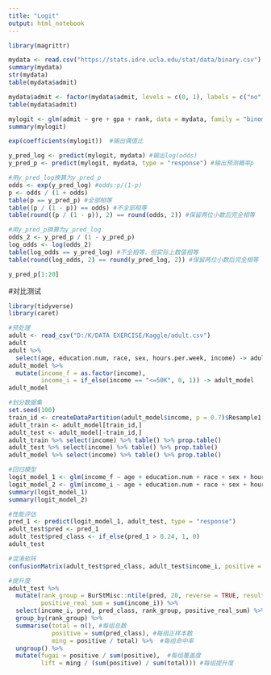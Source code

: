 ---
title: "Logit"
output: html_notebook
---

```{r}
library(magrittr)
```

```{r}
mydata <- read.csv("https://stats.idre.ucla.edu/stat/data/binary.csv")
summary(mydata)
str(mydata)
table(mydata$admit)
```

```{r}
mydata$admit <- factor(mydata$admit, levels = c(0, 1), labels = c("no", "yes"))
table(mydata$admit)
```

```{r}
mylogit <- glm(admit ~ gre + gpa + rank, data = mydata, family = "binomial")
summary(mylogit)
```

```{r}
exp(coefficients(mylogit))  #输出偶值比
```

```{r}
y_pred_log <- predict(mylogit, mydata) #输出log(odds)
y_pred_p <- predict(mylogit, mydata, type = "response") #输出预测概率p

#用y_pred_log换算为y_pred_p
odds <- exp(y_pred_log) #odds:p/(1-p)
p <- odds / (1 + odds)
table(p == y_pred_p) #全部相等
table((p / (1 - p)) == odds) #不全部相等
table(round((p / (1 - p)), 2) == round(odds, 2)) #保留两位小数后完全相等

#用y_pred_p换算为y_pred_log
odds_2 <- y_pred_p / (1 - y_pred_p)
log_odds <- log(odds_2)
table(log_odds == y_pred_log) #不全相等，但实际上数值相等
table(round(log_odds, 2) == round(y_pred_log, 2)) #保留两位小数后完全相等
```

```{r}
y_pred_p[1:20]
```

#对比测试
```{r}
library(tidyverse)
library(caret)
```

```{r}
#预处理
adult <- read_csv("D:/K/DATA EXERCISE/Kaggle/adult.csv")
adult
adult %>% 
  select(age, education.num, race, sex, hours.per.week, income) -> adult_model
adult_model %>% 
  mutate(income_f = as.factor(income),
         income_i = if_else(income == "<=50K", 0, 1)) -> adult_model
adult_model
```

```{r}
#划分数据集
set.seed(100)
train_id <- createDataPartition(adult_model$income, p = 0.7)$Resample1
adult_train <- adult_model[train_id,]
adult_test <- adult_model[-train_id,]
adult_train %>% select(income) %>% table() %>% prop.table()
adult_test %>% select(income) %>% table() %>% prop.table()
adult_model %>% select(income) %>% table() %>% prop.table()
```


```{r}
#回归模型
logit_model_1 <- glm(income_f ~ age + education.num + race + sex + hours.per.week, data = adult_train, family = "binomial")
logit_model_2 <- glm(income_i ~ age + education.num + race + sex + hours.per.week, data = adult_train, family = "binomial")
summary(logit_model_1)
summary(logit_model_2)
```

```{r}
#性能评估
pred_1 <- predict(logit_model_1, adult_test, type = "response")
adult_test$pred <- pred_1
adult_test$pred_class <- if_else(pred_1 > 0.24, 1, 0)
adult_test

#混淆矩阵
confusionMatrix(adult_test$pred_class, adult_test$income_i, positive = "1", mode = "prec_recall")

#提升度
adult_test %>% 
  mutate(rank_group = BurStMisc::ntile(pred, 20, reverse = TRUE, result = "numeric"), #20等分
         positive_real_sum = sum(income_i)) %>% 
  select(income_i, pred, pred_class, rank_group, positive_real_sum) %>% 
  group_by(rank_group) %>% 
  summarise(total = n(), #每组总数
            positive = sum(pred_class), #每组正样本数
            ming = positive / total) %>%  #每组命中率
  ungroup() %>% 
  mutate(fugai = positive / sum(positive),  #每组覆盖度
         lift = ming / (sum(positive) / sum(total))) #每组提升度
```


